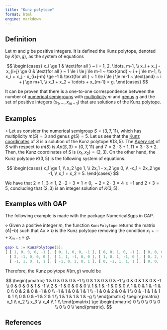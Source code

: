 ```yaml
---
title: "Kunz polytope"
format: html
engine: markdown
---
```


<!-- referencia CAGB02 en NumGAP, 3.1-20 // NS-and-Kunz-polytope -->

## Definition

Let $m$ and $g$ be positive integers. It is defined the Kunz polytope, denoted by $K(m,g)$, as the system of equations

$$
\begin{cases}
  x_i \ge 1 & \text{for all } ~ i = 1, 2, \ldots, m-1, \\
  x_i + x_j - x_{i+j} \ge 0 & \text{for all } ~ 1 \le i \le j \le m-1 ~ \text{and} ~ i + j \le m-1, \\
  x_i + x_j - x_{i+j-m} \ge -1 & \text{for all } ~ 1 \le i \le j \le m-1 ~ \text{and} ~ i + j \ge m+1, \\
  x_1 + x_2 + \cdots + x_{m-1} = g.
\end{cases}
$$

It can be proven that there is a one-to-one correspondence between the number of [numerical semigroups](Numerical-semigroup.qmd) with [multiplicity](Multiplicity.qmd) $m$ and [genus](Genus.qmd) $g$ and the set of positive integers $(x_1, \ldots, x_{m-1})$ that are solutions of the Kunz polytope.

## Examples

$\circ$ Let us consider the numerical semigroup $S = \langle 3, 7, 11 \rangle$, which has multiplicity $m(S) = 3$ and genus $g(S) = 5$. Let us see that the [Kunz coordinates](Kunz-coordinates.qmd) of $S$ is a solution of the Kunz polytope $K(3,5)$. The [Apéry set](Apery-set.qmd) of $S$ with respect to $m(S)$ is $Ap(S,3) = \{0, 7, 11\}$ and $7 = 2 \cdot 3 + 1, 11 = 3 \cdot 3 + 2$. Then, the Kunz coordinates of $S$ is $(x_1, x_2) = (2,3)$. On the other hand, the Kunz polytope $K(3, 5)$ is the following system of equations.

$$
\begin{cases}
  x_1 \ge 1, \\
  x_2 \ge 1, \\
  2x_1 - x_2 \ge 0, \\
  -x_1 + 2x_2 \ge -1, \\
  x_1 + x_2 = 5.
\end{cases}
$$

We have that $2 \ge 1, ~ 3 \ge 1, ~ 2 \cdot 2 - 3 = 1 \ge 0, ~-2 + 2 \cdot 3 = 4 \ge -1$ and $2 + 3 = 5$, concluding that $(2,3)$ is an integer solution of $K(3,5)$.

## Examples with GAP

The following example is made with the package NumericalSgps in GAP.

$\diamond$ Given a positive integer $m$, the function `KunzPolytope` returns the matrix $(A | -b)$ such that $Ax \ge b$ is the Kunz polytope removing the condition $x_1 + \cdots + x_{m-1} = g$.

``` gap
gap> L := KunzPolytope(5);
[ [ 1, 0, 0, 0, -1 ], [ 0, 1, 0, 0, -1 ], [ 0, 0, 1, 0, -1 ], [ 0, 0, 0, 1, -1 ],
  [ 2, -1, 0, 0, 0 ], [ 1, 1, -1, 0, 0 ], [ 1, 0, 1, -1, 0 ], [ 0, 2, 0, -1, 0 ],
  [ -1, 1, 0, 1, 1 ], [ -1, 0, 2, 0, 1 ], [ 0, -1, 1, 1, 1 ], [ 0, 0, -1, 2, 1 ] ]
```

Therefore, the Kunz polytope $K(m,g)$ would be

$$
\begin{pmatrix}
  1 & 0 & 0 & 0 & -1 \\
  0 & 1 & 0 & 0 & -1 \\
  0 & 0 & 1 & 0 & -1 \\
  0 & 0 & 0 & 1 & -1 \\
  2 & -1 & 0 & 0 & 0 \\
  1 & 1 & -1 & 0 & 0 \\
  1 & 0 & 1 & -1 & 0 \\
  0 & 2 & 0 & -1 & 0 \\
  -1 & 1 & 0 & 1 & 1 \\
  -1 & 0 & 2 & 0 & 1 \\
  0 & -1 & 1 & 1 & 1 \\
  0 & 0 & -1 & 2 & 1 \\
  1 & 1 & 1 & 1 & -g \\
\end{pmatrix}
\begin{pmatrix}
  x_1 \\
  x_2 \\
  x_3 \\
  x_4 \\
  1 \\
\end{pmatrix}
\ge 
\begin{pmatrix}
  0 \\
  0 \\
  0 \\
  0 \\
  0 \\
  0 \\
\end{pmatrix}.
$$

## References
